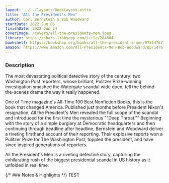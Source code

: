 ```yaml
---
layout: ../../layouts/BookLayout.astro
title: "All the President's Men"
author: Carl Bernstein & Bob Woodward
startDate: 2022 Jun 05
finishDate: 2022 Jun 24
coverImage: /covers/all-the-presidents-men.jpeg
library: https://share.libbyapp.com/title/284664
bookshelf: https://bookshop.org/books/all-the-president-s-men/9781476770512
amazon: https://www.amazon.com/All-Presidents-Men-Bob-Woodward/dp/1476770514/
---
```


<ReadingTime
startDate  = {frontmatter.startDate}
finishDate = {frontmatter.finishDate}
/>

### Description
The most devastating political detective story of the century: two Washington Post reporters, whose brilliant, Pulitzer Prize-winning investigation smashed the Watergate scandal wide open, tell the behind-the-scenes drama the way it really happened.

One of Time magazine's All-Time 100 Best Nonfiction Books, this is the book that changed America. Published just months before President Nixon's resignation, All the President's Men revealed the full scope of the scandal and introduced for the first time the mysterious ""Deep Throat."" Beginning with the story of a simple burglary at Democratic headquarters and then continuing through headline after headline, Bernstein and Woodward deliver a riveting firsthand account of their reporting. Their explosive reports won a Pulitzer Prize for The Washington Post, toppled the president, and have since inspired generations of reporters.

All the President's Men is a riveting detective story, capturing the exhilarating rush of the biggest presidential scandal in US history as it unfolded in real time.

{/* ### Notes & Highlights */}
<Fragment slot="buy">TEST</Fragment>

<BuyBook
  library   = {frontmatter.library}
  bookshelf = {frontmatter.bookshelf}
  amazon    = {frontmatter.amazon}
/>
